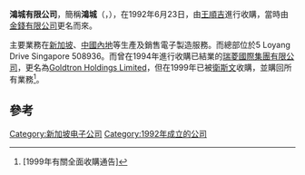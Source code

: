 '''鴻城有限公司'''，簡稱'''鴻城'''（'''{{lang-en|Goldtron Limited}}'''，{{sgx|5I4}}），在1992年6月23日，由[[王順吉|王順吉]]進行收購，當時由[[金錢有限公司|金錢有限公司]]更名而來。

主要業務在[[新加坡|新加坡]]、[[中國內地|中國內地]]等生產及銷售電子製造服務。而總部位於5 Loyang Drive Singapore 508936。而曾在1994年進行收購已結業的[[瑞菱國際集團有限公司|瑞菱國際集團有限公司]]，更名為[[Goldtron_Holdings_Limited|Goldtron Holdings Limited]]，但在1999年已被[[衛斯文|衛斯文]]收購，並購回所有業務<ref>[1999年有關全面收購通告]</ref>。

==參考==
{{reflist}}

[[Category:新加坡电子公司|Category:新加坡电子公司]]
[[Category:1992年成立的公司|Category:1992年成立的公司]]